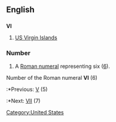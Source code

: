 ==English==
[[Category:United States]]
==={{Abbreviation}}===
'''VI'''
#[[US Virgin Islands]]

===Number===
#A [[Roman numeral]] representing six ([[six|6]]).
Number of the Roman numeral '''VI''' (6)
:*Previous: [[V]] (5)
:*Next: [[VII]] (7)